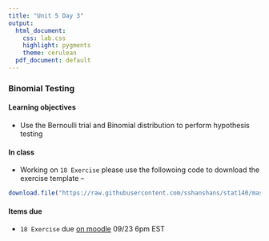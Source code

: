 ```yaml
---
title: "Unit 5 Day 3"
output: 
  html_document:
    css: lab.css
    highlight: pygments
    theme: cerulean
  pdf_document: default
---
```


###  Binomial Testing

#### Learning objectives 

* Use the Bernoulli trial and Binomial distribution to perform hypothesis testing

#### In class
* Working on ```18 Exercise``` please use the followoing code to download the exercise template --
```r
download.file("https://raw.githubusercontent.com/sshanshans/stat140/master/docs/labs/u5d3/18Exercise.Rmd", destfile = "Ex18.Rmd")
```

#### Items due
* `18 Exercise` due [on moodle](https://moodle.mtholyoke.edu/mod/assign/view.php?id=571038) 09/23 6pm EST